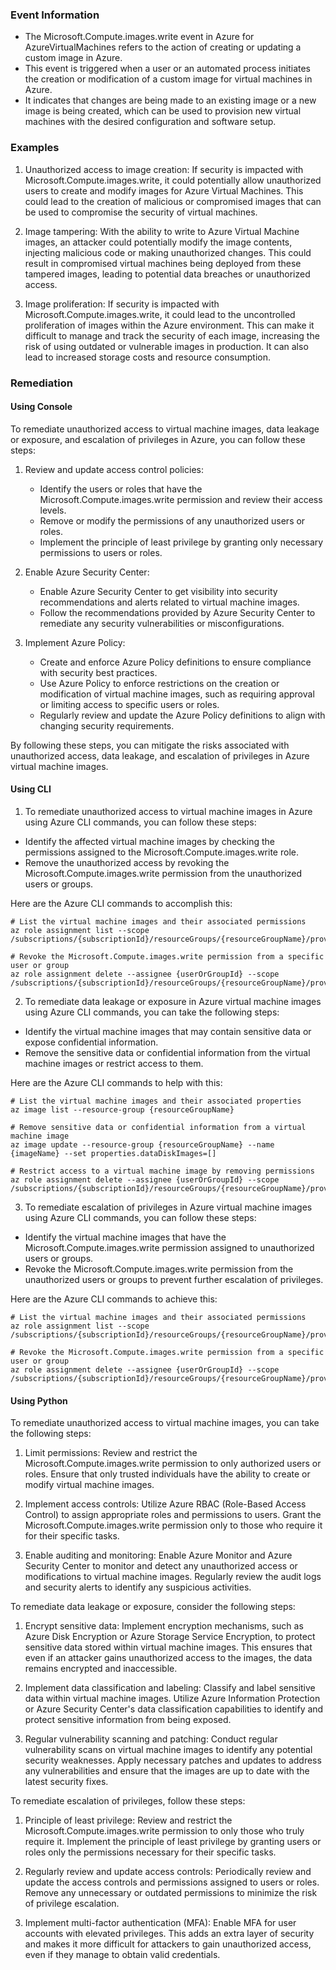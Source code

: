 
### Event Information

- The Microsoft.Compute.images.write event in Azure for AzureVirtualMachines refers to the action of creating or updating a custom image in Azure.
- This event is triggered when a user or an automated process initiates the creation or modification of a custom image for virtual machines in Azure.
- It indicates that changes are being made to an existing image or a new image is being created, which can be used to provision new virtual machines with the desired configuration and software setup.


### Examples

1. Unauthorized access to image creation: If security is impacted with Microsoft.Compute.images.write, it could potentially allow unauthorized users to create and modify images for Azure Virtual Machines. This could lead to the creation of malicious or compromised images that can be used to compromise the security of virtual machines.

2. Image tampering: With the ability to write to Azure Virtual Machine images, an attacker could potentially modify the image contents, injecting malicious code or making unauthorized changes. This could result in compromised virtual machines being deployed from these tampered images, leading to potential data breaches or unauthorized access.

3. Image proliferation: If security is impacted with Microsoft.Compute.images.write, it could lead to the uncontrolled proliferation of images within the Azure environment. This can make it difficult to manage and track the security of each image, increasing the risk of using outdated or vulnerable images in production. It can also lead to increased storage costs and resource consumption.

### Remediation

#### Using Console

To remediate unauthorized access to virtual machine images, data leakage or exposure, and escalation of privileges in Azure, you can follow these steps:

1. Review and update access control policies: 
   - Identify the users or roles that have the Microsoft.Compute.images.write permission and review their access levels.
   - Remove or modify the permissions of any unauthorized users or roles.
   - Implement the principle of least privilege by granting only necessary permissions to users or roles.

2. Enable Azure Security Center:
   - Enable Azure Security Center to get visibility into security recommendations and alerts related to virtual machine images.
   - Follow the recommendations provided by Azure Security Center to remediate any security vulnerabilities or misconfigurations.

3. Implement Azure Policy:
   - Create and enforce Azure Policy definitions to ensure compliance with security best practices.
   - Use Azure Policy to enforce restrictions on the creation or modification of virtual machine images, such as requiring approval or limiting access to specific users or roles.
   - Regularly review and update the Azure Policy definitions to align with changing security requirements.

By following these steps, you can mitigate the risks associated with unauthorized access, data leakage, and escalation of privileges in Azure virtual machine images.

#### Using CLI

1. To remediate unauthorized access to virtual machine images in Azure using Azure CLI commands, you can follow these steps:

- Identify the affected virtual machine images by checking the permissions assigned to the Microsoft.Compute.images.write role.
- Remove the unauthorized access by revoking the Microsoft.Compute.images.write permission from the unauthorized users or groups.

Here are the Azure CLI commands to accomplish this:

```
# List the virtual machine images and their associated permissions
az role assignment list --scope /subscriptions/{subscriptionId}/resourceGroups/{resourceGroupName}/providers/Microsoft.Compute/images/{imageName}

# Revoke the Microsoft.Compute.images.write permission from a specific user or group
az role assignment delete --assignee {userOrGroupId} --scope /subscriptions/{subscriptionId}/resourceGroups/{resourceGroupName}/providers/Microsoft.Compute/images/{imageName}
```

2. To remediate data leakage or exposure in Azure virtual machine images using Azure CLI commands, you can take the following steps:

- Identify the virtual machine images that may contain sensitive data or expose confidential information.
- Remove the sensitive data or confidential information from the virtual machine images or restrict access to them.

Here are the Azure CLI commands to help with this:

```
# List the virtual machine images and their associated properties
az image list --resource-group {resourceGroupName}

# Remove sensitive data or confidential information from a virtual machine image
az image update --resource-group {resourceGroupName} --name {imageName} --set properties.dataDiskImages=[]

# Restrict access to a virtual machine image by removing permissions
az role assignment delete --assignee {userOrGroupId} --scope /subscriptions/{subscriptionId}/resourceGroups/{resourceGroupName}/providers/Microsoft.Compute/images/{imageName}
```

3. To remediate escalation of privileges in Azure virtual machine images using Azure CLI commands, you can follow these steps:

- Identify the virtual machine images that have the Microsoft.Compute.images.write permission assigned to unauthorized users or groups.
- Revoke the Microsoft.Compute.images.write permission from the unauthorized users or groups to prevent further escalation of privileges.

Here are the Azure CLI commands to achieve this:

```
# List the virtual machine images and their associated permissions
az role assignment list --scope /subscriptions/{subscriptionId}/resourceGroups/{resourceGroupName}/providers/Microsoft.Compute/images/{imageName}

# Revoke the Microsoft.Compute.images.write permission from a specific user or group
az role assignment delete --assignee {userOrGroupId} --scope /subscriptions/{subscriptionId}/resourceGroups/{resourceGroupName}/providers/Microsoft.Compute/images/{imageName}
```

#### Using Python

To remediate unauthorized access to virtual machine images, you can take the following steps:

1. Limit permissions: Review and restrict the Microsoft.Compute.images.write permission to only authorized users or roles. Ensure that only trusted individuals have the ability to create or modify virtual machine images.

2. Implement access controls: Utilize Azure RBAC (Role-Based Access Control) to assign appropriate roles and permissions to users. Grant the Microsoft.Compute.images.write permission only to those who require it for their specific tasks.

3. Enable auditing and monitoring: Enable Azure Monitor and Azure Security Center to monitor and detect any unauthorized access or modifications to virtual machine images. Regularly review the audit logs and security alerts to identify any suspicious activities.

To remediate data leakage or exposure, consider the following steps:

1. Encrypt sensitive data: Implement encryption mechanisms, such as Azure Disk Encryption or Azure Storage Service Encryption, to protect sensitive data stored within virtual machine images. This ensures that even if an attacker gains unauthorized access to the images, the data remains encrypted and inaccessible.

2. Implement data classification and labeling: Classify and label sensitive data within virtual machine images. Utilize Azure Information Protection or Azure Security Center's data classification capabilities to identify and protect sensitive information from being exposed.

3. Regular vulnerability scanning and patching: Conduct regular vulnerability scans on virtual machine images to identify any potential security weaknesses. Apply necessary patches and updates to address any vulnerabilities and ensure that the images are up to date with the latest security fixes.

To remediate escalation of privileges, follow these steps:

1. Principle of least privilege: Review and restrict the Microsoft.Compute.images.write permission to only those who truly require it. Implement the principle of least privilege by granting users or roles only the permissions necessary for their specific tasks.

2. Regularly review and update access controls: Periodically review and update the access controls and permissions assigned to users or roles. Remove any unnecessary or outdated permissions to minimize the risk of privilege escalation.

3. Implement multi-factor authentication (MFA): Enable MFA for user accounts with elevated privileges. This adds an extra layer of security and makes it more difficult for attackers to gain unauthorized access, even if they manage to obtain valid credentials.

